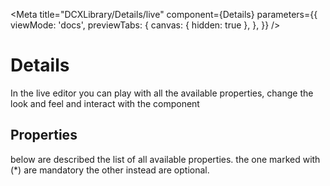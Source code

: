 
<Meta 
  title="DCXLibrary/Details/live"
  component={Details}
    parameters={{
    viewMode: 'docs',
    previewTabs: {
      canvas: { hidden: true },
    },
  }}
/>

# Details

In the live editor you can play with all the available properties, change the look and feel and interact with the component

<Canvas>
  <Story name="live">
    <DetailsLive />
  </Story>
</Canvas>

## Properties

below are described the list of all available properties. the one marked with (\*) are mandatory the other instead are optional.

<Props of={Details} />